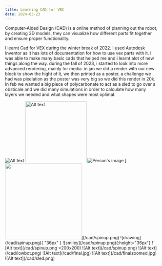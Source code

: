```yaml
---
title: Learning CAD for VRC
date: 2024-03-23
---
```


Computer-Aided Design (CAD) is a online method of planning out the robot, by creating 3D models, they can visualize how different parts fit together and ensure proper functionality. 

I learnt Cad for VEX during the winter break of 2022. I used Autodesk Inventor as it has lots of documentation for how to use vex parts with it. I was able to make many basic cads that helped me and i learnt alot of new things along the way. during the fall of 2023, i started to look into more advanced rendering, mainly for media. in jan we did a render with our new block to show the hight of it, we then printed as a poster, a challenge we had was pixelation as the poster was very big so we did this render in 20k. In feb we wanted a big piece of polycarbonate to act as a sled to go over a obsticale and we did many simulations in order to calculate how many layers we needed and what shapes were most oplimal. 

<img src="/cad/spinup.png" alt="Alt text"/>
<img src="/cad/spinup.png" alt="Alt text" width="200"/>
<img alt="Person's image" src=/cad/spinup.png style="height:"36px"" /> 
[<img src="/cad/spinup.png" width="250"/>](/cad/spinup.png)
![drawing](/cad/spinup.png){ "36px" }
![smiley](/cad/spinup.png){:height="36px"}
![Alt text](/cad/spinup.png =200x200)
![Alt text](/cad/spinup.png)
![Alt text](/cad/lowbot.png)
![Alt text](/cad/final.jpg)
![Alt text](/cad/finalzoomed.jpg)
![Alt text](/cad/sled.png)